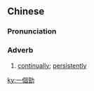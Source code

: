 {{also|一个劲}}
==Chinese==
{{zh-forms|s=一个劲}}

===Pronunciation===
{{zh-pron
|m=一gèjìn,一gèjìng,er=y,tl2=y,ertl2=y,2tl2=y,2nb=Taiwan
|cat=adv
}}

===Adverb===
{{zh-adv}}

# [[continually]]; [[persistently]]

[[ky:一個勁]]